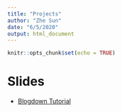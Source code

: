 ```yaml
---
title: "Projects"
author: "Zhe Sun"
date: "6/5/2020"
output: html_document
---
```


```r
knitr::opts_chunk$set(echo = TRUE)
```

# Slides

- [Blogdown Tutorial](/blogdownSlides/blogdownSlides.html)